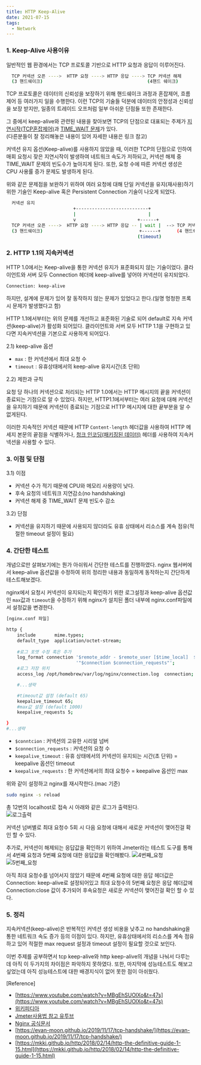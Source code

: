 ```yaml
---
title: HTTP Keep-Alive
date: 2021-07-15
tags:
  - Network
---  
```

### 1. Keep-Alive 사용이유

일반적인 웹 환경에서는 TCP 프로토콜 기반으로 HTTP 요청과 응답이 이루어진다. 

```bash
  TCP 커넥션 오픈 ---->  HTTP 요청 ----> HTTP 응답 ----> TCP 커넥션 해제
  (3 핸드쉐이크)                                       (4핸드 쉐이크)
```

 TCP 프로토콜은 데이터의 신뢰성을 보장하기 위해 핸드쉐이크 과정과 혼잡제어, 흐름제어 등 여러가지 일을 수행한다.
이런 TCP의 기술들 덕분에 데이터의 안정성과 신뢰성을 보장 받지만, 일종의 트레이드 오프처럼 일부 아쉬운 단점들 또한 존재한다.   

 그 중에서 keep-alive와 관련된 내용을 찾아보면 TCP의 단점으로 대표되는 주제가 [지연시작(TCP혼잡제어)](https://evan-moon.github.io/2019/11/26/tcp-congestion-control/)과 [TIME_WAIT 문제](https://www.youtube.com/watch?v=MBgEhSUOlXo&t=359s)가 있다.   
 (다른분들이 잘 정리해놓은 내용이 있어 자세한 내용은 링크 참고)

 커넥션 유지 옵션(Keep-alive)를 사용하지 않았을 때, 이러한 TCP의 단점으로 인하여 매회 요청시 잦은 지연시작이 발생하여 네트워크 속도가 저하되고, 커넥션 해제 중 TIME_WAIT 문제의 빈도수가 높아지게 된다. 또한, 요청 수에 따른 커넥션 생성은 CPU 사용률 증가 문제도 발생하게 된다. 

위와 같은 문제점을 보완하기 위하여 여러 요청에 대해 단일 커넥션을 유지(재사용)하기 위한 기술인 Keep-alive 혹은 Persistent Connection 기술이 나오게 되었다.
```bash
  커넥션 유지
                         +---------------------------+
                         |                           |                                         
                         v                       +------+
  TCP 커넥션 오픈 ---->  HTTP 요청 ----> HTTP 응답 -- | wait |  --> TCP 커넥션 해제
  (3 핸드쉐이크)                                    +------+      (4 핸드쉐이크)
                                                 (timeout)
```          

### 2. HTTP 1.1의 지속커넥션

HTTP 1.0에서는 Keep-alive을 통한 커넥션 유지가 표준화되지 않는 기술이었다. 클라이언트와 서버 모두 Connection 헤더에 keep-alive를
넣어야 커넥션이 유지되었다.

```bash
Connection: keep-alive
``` 
하지만, 설계에 문제가 있어 잘 동작하지 않는 문제가 있었다고 한다.(일명 멍청한 프록시 문제가 발생했다고 함) 

HTTP 1.1에서부터는 위의 문제를 개선하고 표준화된 기술로 되어 default로 지속 커넥션(keep-alive)가 활성화 되어있다. 클라이언트와 서버 모두 HTTP 1.1을 구현하고 있다면 지속커넥션을 기본으로 사용하게 되어있다.  
   
2.1) keep-alive 옵션
- `max` : 한 커넥션에서 최대 요청 수   
- `timeout` : 유휴상태에서의 keep-alive 유지시간(초 단위)


2.2) 제한과 규칙  

  요청 당 하나의 커넥션으로 처리되는 HTTP 1.0에서는 HTTP 메시지의 끝을 커넥션이 종료되는 기점으로 알 수 있었다. 하지만, HTTP1.1에서부터는 여러 요청에 대해 커넥션을 유지하기 때문에 커넥션이 종료되는 기점으로 HTTP 메시지에 대한 끝부분을 알 수 없게된다.
  
  이러한 지속적인 커넥션 때문에 HTTP `Content-length` 헤더값을 사용하여 HTTP 메세지 본문의 끝점을 식별하거나,
  [청크 인코딩(패키징된 데이터)](https://developer.mozilla.org/ko/docs/Web/HTTP/Headers/Transfer-Encoding) 헤더를 사용하여 지속커넥션을 사용할 수 있다.  


### 3. 이점 및 단점

 3.1) 이점
- 커넥션 수가 적기 때문에 CPU와 메모리 사용량이 낮다.
- 후속 요청의 네트워크 지연감소(no handshaking)
- 커넥션 해제 중 TIME_WAIT 문제 빈도수 감소 

 3.2) 단점 
- 커넥션을 유지하기 때문에 사용되지 않더라도 유휴 상태에서 리소스를 계속 점유(적절한 timeout 설정이 필요)



### 4. 간단한 테스트

개념으로만 살펴보기에는 뭔가 아쉬워서 간단한 테스트를 진행하였다. nginx 웹서버에서 keep-alive 옵션값을 수정하여 위의 정리한 
내용과 동일하게 동작하는지 간단하게 테스트해보겠다. 
  
nginx에서 요청시 커넥션이 유지되는지 확인하기 위한 로그설정과 keep-alive 옵션값인 `max`값과 `timeout`을 수정하기 위해 nginx가 설치된 폴더 내부에 nginx.conf파일에서 설정값을 변경한다.

```bash
[nginx.conf 파일]

http {
    include       mime.types;
    default_type  application/octet-stream;
     
    #로그 포맷 수정 혹은 추가   
    log_format connection '$remote_addr - $remote_user [$time_local]  $status '
                          '"$connection $connection_requests"';
    #로그 저장 위치 
    access_log /opt/homebrew/var/log/nginx/connection.log  connection;

    #...생략

    #timeout값 설정 (default 65)
    keepalive_timeout 65;
    #max값 설정 (default 1000)
    keepalive_requests 5;

}
#...생략
```
 - `$conntcion` :  커넥션의 고유한 시리얼 넘버
 - `$connection_requests` : 커넥션의 요청 수  
 - `keepalive_timeout` :  유휴 상태에서의 커넥션이 유지되는 시간(초 단위) = keepalive 옵션인 timeout
 - `keepalive_requests` : 한 커넥션에서의 최대 요청수 = keepalive 옵션인 max 

위와 같이 설정하고 nginx를 재시작한다.(mac 기준) 

```bash
sudo nginx -s reload 
```

총 12번의 localhost로 접속 시 아래와 같은 로그가 출력된다.   
![로그출력](../network-keepAlive/img/로그.png)

커넥션 넘버별로 최대 요청수 5회 시 다음 요청에 대해서 새로운 커넥션이 맺어진걸 확인 할 수 있다. 

추가로, 커넥션이 해제되는 응답값을 확인하기 위하여 Jmeter라는 테스트 도구를 통해서 4번째 요청과
5번째 요청에 대한 응답값을 확인해봤다.
![4번째_요청](../network-keepAlive/img/4번째_요청.png)
![5번째_요청](../network-keepAlive/img/5번째_요청.png)

아직 최대 요청수를 넘어서지 않았기 때문에 4번째 요청에 대한 응답 헤더값은 Connection: keep-alive로 설정되어있고
최대 요청수의 5번째 요청은 응답 헤더값에 Connection:close 값이 추가되어 후속요청은 새로운 커넥션이 맺어진걸 확인 할 수 있다. 

### 5. 정리
지속커넥션(keep-alive)은 반복적인 커넥션 생성 비용을 낮추고 no handshaking을 통한 네트워크 속도 증가 등의 이점이 있다. 
하지만, 유휴상태에서의 리소스를 계속 점유하고 있어 적절한 max request 설정과 timeout 설정이 필요할 것으로 보인다. 

이번 주제를 공부하면서 tcp keep-alive와 http keep-alive의 개념을 나눠서 다루는데 아직 이 두가지의 차이점은 파악하지 못하였다. 또한,
마지막에 성능테스트도 해보고 싶었는데 아직 성능테스트에 대한 배경지식이 없어 못한 점이 아쉬웠다. 


[Reference]  
 - [https://www.youtube.com/watch?v=MBgEhSUOlXo&t=47s](https://www.youtube.com/watch?v=MBgEhSUOlXo&t=47s)
- [위키피디아](https://en.wikipedia.org/wiki/HTTP_persistent_connection#HTTP_1.0)
- [Jmeter사용법 참고 유투브](https://www.youtube.com/watch?v=1AyxqIePusA&t=321s)
- [Nginx 공식문서](http://nginx.org/en/docs/)
- [https://evan-moon.github.io/2019/11/17/tcp-handshake/](https://evan-moon.github.io/2019/11/17/tcp-handshake/)
- [https://mkki.github.io/http/2018/02/14/http-the-definitive-guide-1-15.html](https://mkki.github.io/http/2018/02/14/http-the-definitive-guide-1-15.html)